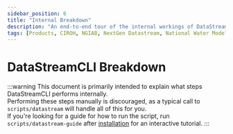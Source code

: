 ```yaml
---
sidebar_position: 6
title: "Internal Breakdown"
description: "An end-to-end tour of the internal workings of DataStreamCLI."
tags: [Products, CIROH, NGIAB, NextGen Datastream, National Water Model]
---
```


# DataStreamCLI Breakdown

:::warning
This document is primarily intended to explain what steps DataStreamCLI performs internally.  
Performing these steps manually is discouraged, as a typical call to `scripts/datastream` will handle all of this for you.  
If you're looking for a guide for how to run the script, run `scripts/datastream-guide` after [installation](products/ngiab/extensions/nextgen-datastream/cli/install) for an interactive tutorial.
:::


<GitHubReadme username="CIROH-UA" repo="ngen-datastream" subfolder="docs" readmeFileName="BREAKDOWN.md" trimTitle="false"/>